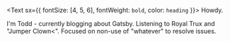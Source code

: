 <Text sx={{ fontSize: [4, 5, 6], fontWeight: `bold`, color: `heading` }}>
  Howdy.
</Text>

I'm Todd - currently blogging about Gatsby. Listening to <a>Royal Trux</a> and "<a>Jumper Clown<". Focused on non-use of "whatever" to resolve issues.
